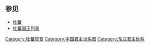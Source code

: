 <center>
{{chart/start}}
{{chart| | | | | CTJ | | CTJ=27 [[赤脱吉赞|瘕悉董摩]]|}}
{{chart| | | | | |!| | |}}
{{chart| | | | | TTD | | TTD=28 [[佗土度|佗土度]]|}}
{{chart| | | | | |!| | |}}
{{chart| | | | | CNS | | CNS=29 [[赤聂松赞|揭利失若]]|}}
{{chart| | | | | |!| | |}}
{{chart| | | | | BNR | | BNR=30 [[仲宁德乌|勃弄若]]|}}
{{chart| | | | | |!| | |}}
{{chart| | | | | JSR | | JSR=31 [[达日宁色|讵素若]]<br>562年-618年|}}
{{chart| | | | | |!| | |}}
{{chart| | | | | NRL | | NRL=32 [[囊日论赞|囊日论赞]]<br>570/618-629|}}
{{chart| | | | | |!| | |}}
{{chart| | | | | SZG | | SZG=33 [[松赞干布|松赞干布]]<br>569/605/617-'''629–650'''|}}
{{chart| | | | | |!| | |}}
{{chart| | | | | GSG | | GSG=34 [[共松共赞|共松共赞]]<br>605/632/633-650|}}
{{chart| | | | | |!| | |}}
{{chart| | | | | MSM | | MSM=35 [[芒松芒赞|芒松芒赞]]<br>637/650-'''650–676'''|}}
{{chart| | | | | |!| | |}}
{{chart| | | | | CDS | | CDS=36 [[赤都松赞|器弩悉弄]]<br>670-'''676–704'''|}}
{{chart| | | | | |!| | |}}
{{chart| | | | | CDZ | | CDZ=37 [[赤德祖赞|尺带珠丹]]<br>704-'''704–755'''|}}
{{chart| | | | | |!| | |}}
{{chart| | | | | CSD | | CSD=38 [[赤松德赞|赤松德赞]]<br>742-'''755–797'''|}}
{{chart| |,|-|-|-|+|-|-|-|.| |}}
{{chart| MUN | | MUR | | CDS |MUN=39 [[穆尼赞普|牟尼赞普]]<br>762-'''797–798'''|MUR=40 [[牟如赞普|牟如赞普]]<br>763-'''798'''|CDS=41 [[赤德松贊|赤德松贊]]<br>761?-'''798-816'''|}}
{{chart| | | | | |,|-|-|-|(| |}}
{{chart| | | | | CZD | | LDM |CZD=42 [[赤祖德赞|可黎可足]]<br>802-'''816–838'''|LDM=43 [[朗达玛|朗达玛]]<br>799?-'''838-842'''|}}
{{chart| | | | | |,|-|-|-|(| |}}
{{chart| | | | | QLH | | ESO |QLH= [[安达·云丹|乞离胡]]<br>839-'''842–869'''–875|ESO= [[俄松|俄松]]<br>842-'''842-869'''–878|}}
{{chart/end}}
</center>
==参见==
*[[吐蕃|吐蕃]]
*[[吐蕃国王列表|吐蕃国王列表]]
{{吐蕃赞普}}
{{中国君主世系图}}

[[Category:吐蕃赞普|Category:吐蕃赞普]]
[[Category:中国君主世系图|Category:中国君主世系图]]
[[Category:东亚君主世系|Category:东亚君主世系]]